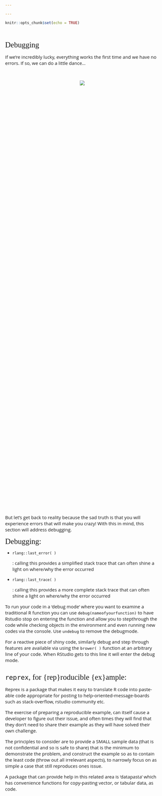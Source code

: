 ```yaml
---

---
```

<style>
@import url('https://fonts.googleapis.com/css?family=Scope+One&display=swap');
@import url('https://fonts.googleapis.com/css?family=Scope+One|Unica+One&display=swap&subset=latin-ext');
@import url('https://fonts.googleapis.com/css?family=Open+Sans&display=swap');

h1,h2 {font-family: 'Unica One', cursive;
      font-size: 25px;}
p2 {font-family: 'Unica One', cursive;
      font-size: 25px;}       
p {font-family: 'Open Sans', sans-serif;
      font-size: 15px;}      
</style>
```r
knitr::opts_chunk$set(echo = TRUE)
```
&nbsp;    


<p2>Debugging</p2>
&nbsp;  

<p>If we're incredibly lucky, everything works the first time and we have no errors. If so, we can do a little dance...</p>
<br>
<center>
<div style="width:35%; height:35%">
![](carlton.gif)
</div>
</center>
<br>

<p>But let's get back to reality because the sad truth is that you will experience errors that will make you crazy! With this in mind, this section will address debugging.</p>


<p2>Debugging:</p2>
<br>
<ul>
<li>`rlang::last_error( )`<p>: calling this provides a simplified stack trace that can often shine a light on where/why the error occurred </p></li>

<li>`rlang::last_trace( )`<p>: calling this provides a more complete stack trace that can often shine a light on where/why the error occurred </p></li>
</ul>

<p>To run your code in a ‘debug mode’ where you want to examine a traditional R function you can use `debug(nameofyourfunction)` to have Rstudio stop on entering the function and allow you to stepthrough the code while checking objects in the environment and even running new codes via the console. Use `undebug` to remove the debugmode.</p>
<p>For a reactive piece of shiny code, similarly debug and step through features are available via using the `brower( )` function at an arbitrary line of your code. When RStudio gets to this line it will enter the debug mode.</p>
<br>
<p2>`reprex`, for {rep}roducible {ex}ample:</p2>
<br>
<p>Reprex is a package that makes it easy to translate R code into paste-able code appropriate for posting to help-oriented-message-boards such as stack-overflow, rstudio community etc.</p>
<p>The exercise of preparing a reproducible example, can itself cause a developer to figure out their issue, and often times they will find that they don’t need to share their example as they will have solved their own challenge.</p>
<p>The principles to consider are to provide a SMALL sample data (that is not confidential and so is safe to share) that is the minimum to demonstrate the problem, and construct the example so as to contain the least code (throw out all irrelevant aspects), to narrowly focus on as simple a case that still reproduces ones issue.</p>
<p>A package that can provide help in this related area is ‘datapasta’ which has convenience functions for copy-pasting vector, or tabular data, as code.</p>

